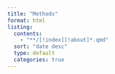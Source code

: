```yaml
---
title: "Methods"
format: html
listing:
  contents:
    - "**/[!index][!about]*.qmd"
  sort: "date desc"
  type: default
  categories: true
---
```


